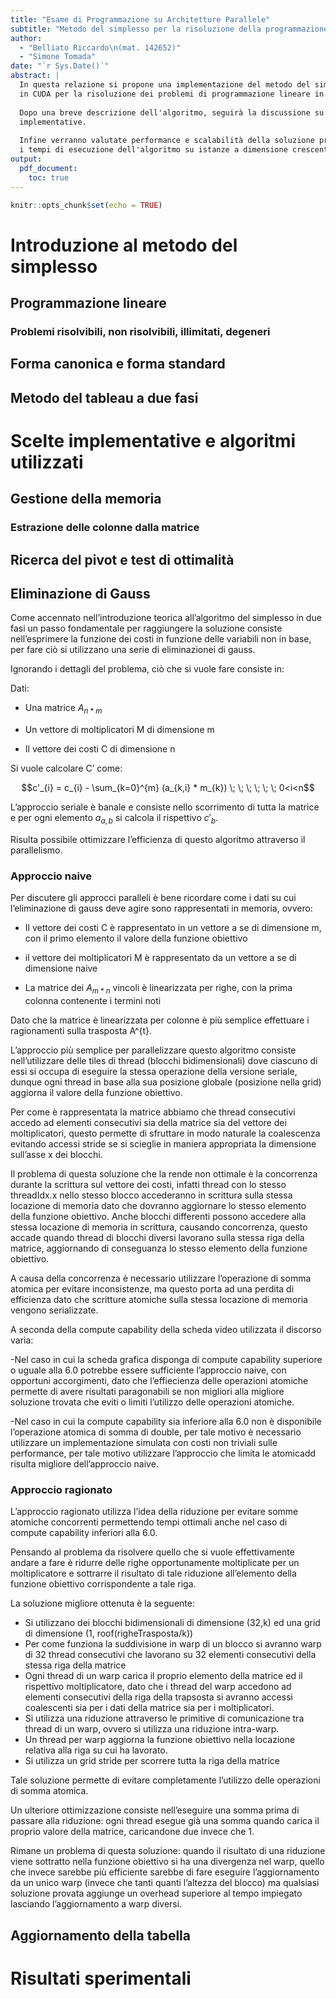 ```yaml
---
title: "Esame di Programmazione su Architetture Parallele"
subtitle: "Metodo del simplesso per la risoluzione della programmazione lineare"
author:
  - "Belliato Riccardo\n(mat. 142652)"
  - "Simone Tomada"
date: "`r Sys.Date()`"
abstract: |
  In questa relazione si propone una implementazione del metodo del simplesso a due fasi 
  in CUDA per la risoluzione dei problemi di programmazione lineare in forma canonica.
  
  Dopo una breve descrizione dell'algoritmo, seguirà la discussione su alcune scelte
  implementative.
  
  Infine verranno valutate performance e scalabilità della soluzione proposta confrontando
  i tempi di esecuzione dell'algoritmo su istanze a dimensione crescente generate casualmente.
output:
  pdf_document:
    toc: true
---
```


```r
knitr::opts_chunk$set(echo = TRUE)
```

# Introduzione al metodo del simplesso
## Programmazione lineare
### Problemi risolvibili, non risolvibili, illimitati, degeneri
## Forma canonica e forma standard
## Metodo del tableau a due fasi

# Scelte implementative e algoritmi utilizzati
## Gestione della memoria
### Estrazione delle colonne dalla matrice
## Ricerca del pivot e test di ottimalità
## Eliminazione di Gauss
Come accennato nell'introduzione teorica all'algoritmo del simplesso in due fasi un passo fondamentale 
per raggiungere la soluzione consiste nell'esprimere la funzione dei costi in funzione delle variabili non in base, per fare ciò si utilizzano una serie di eliminazionei di gauss.

Ignorando i dettagli del problema, ciò che si vuole fare consiste in:

Dati:

- Una matrice $A_{n*m}$

- Un vettore di moltiplicatori M di dimensione m

- Il vettore dei costi C di dimensione n

Si vuole calcolare C' come:

$$c'_{i} = c_{i} - \sum_{k=0}^{m} (a_{k,i} * m_{k})  \; \; \; \; \; \; 0<i<n$$

L'approccio seriale è banale e consiste nello scorrimento di tutta la matrice e per ogni elemento $a_{a,b}$ si calcola il rispettivo 
$c'_{b}$.

Risulta possibile ottimizzare l'efficienza di questo algoritmo attraverso il parallelismo.

### Approccio naive
Per discutere gli approcci paralleli è bene ricordare come i dati su cui l'eliminazione di gauss deve agire sono rappresentati in memoria, ovvero:

- Il vettore dei costi C è rappresentato in un vettore a se di dimensione m, con il primo elemento il valore della funzione obiettivo

- il vettore dei moltiplicatori M è rappresentato da un vettore a se di dimensione naive

- La matrice dei $A_{m*n}$ vincoli è linearizzata per righe, con la prima colonna contenente i termini noti

Dato che la matrice è linearizzata per colonne è più semplice effettuare i ragionamenti sulla trasposta A^{t}.

L'approccio più semplice per parallelizzare questo algoritmo consiste nell'utilizzare delle tiles di thread (blocchi bidimensionali) dove ciascuno di essi si occupa di
eseguire la stessa operazione della versione seriale, dunque ogni thread in base alla sua posizione globale (posizione nella grid) aggiorna il valore della funzione obiettivo.

Per come è rappresentata la matrice abbiamo che thread consecutivi accedo ad elementi consecutivi sia della matrice sia del vettore dei moltiplicatori, questo permette di sfruttare in modo naturale la coalescenza evitando accessi 
stride se si scieglie in maniera appropriata la dimensione sull'asse x dei blocchi.

Il problema di questa soluzione che la rende non ottimale è la concorrenza durante la scrittura sul vettore dei costi, infatti thread con lo stesso threadIdx.x nello stesso blocco
accederanno in scrittura sulla stessa locazione di memoria dato che dovranno aggiornare lo stesso elemento della funzione obiettivo. Anche blocchi differenti possono accedere alla stessa locazione di memoria in scrittura, causando concorrenza,
 questo accade quando thread di blocchi diversi lavorano sulla stessa riga della matrice, aggiornando di conseguanza lo stesso elemento della funzione obiettivo.

A causa della concorrenza è necessario utilizzare l'operazione di somma atomica per evitare inconsistenze, ma questo porta ad una perdita di efficienza dato che scritture atomiche sulla stessa locazione di memoria vengono serializzate.

A seconda della compute capability della scheda video utilizzata il discorso varia:

-Nel caso in cui la scheda grafica disponga di compute capability superiore o uguale alla 6.0 potrebbe essere sufficiente l'approccio naive, con opportuni accorgimenti,
dato che l'effiecienza delle operazioni atomiche permette di avere risultati paragonabili se non migliori alla migliore soluzione trovata che eviti o limiti l'utilizzo delle operazioni atomiche.

-Nel caso in cui la compute capability sia inferiore alla 6.0 non è disponibile l'operazione atomica di somma di double, per tale motivo è necessario utilizzare un implementazione simulata con costi
non triviali sulle performance, per tale motivo utilizzare l'approccio che limita le atomicadd risulta migliore dell'approccio naive.

### Approccio ragionato
L'approccio ragionato utilizza l'idea della riduzione per evitare somme atomiche concorrenti permettendo tempi ottimali anche nel caso di compute capability inferiori alla 6.0.

Pensando al problema da risolvere quello che si vuole effettivamente andare a fare è ridurre delle righe opportunamente moltiplicate per un moltiplicatore e sottrarre il risultato di tale riduzione all'elemento della funzione obiettivo corrispondente a tale riga.

La soluzione migliore ottenuta è la seguente:

- Si utilizzano dei blocchi bidimensionali di dimensione (32,k) ed una grid di dimensione (1, roof(righeTrasposta/k))
- Per come funziona la suddivisione in warp di un blocco si avranno warp di 32 thread consecutivi che lavorano su 32 elementi consecutivi della stessa riga della matrice
- Ogni thread di un warp carica il proprio elemento della matrice ed il rispettivo moltiplicatore, dato che i thread del warp accedono ad elementi consecutivi della riga della trapsosta si avranno accessi coalescenti sia
per i dati della matrice sia per i moltiplicatori.
- Si utilizza una riduzione attraverso le primitive di comunicazione tra thread di un warp, ovvero si utilizza una riduzione intra-warp.
- Un thread per warp aggiorna la funzione obiettivo nella locazione relativa alla riga su cui ha lavorato.
- Si utilizza un grid stride per scorrere tutta la riga della matrice

Tale soluzione permette di evitare completamente l'utilizzo delle operazioni di somma atomica.

Un ulteriore ottimizzazione consiste nell'eseguire una somma prima di passare alla riduzione: ogni thread esegue già una somma quando carica il proprio valore della matrice, caricandone due invece che 1.

Rimane un problema di questa soluzione: quando il risultato di una riduzione viene sottratto nella funzione obiettivo si ha una divergenza nel warp, quello che invece sarebbe più efficiente sarebbe
 di fare eseguire l'aggiornamento da un unico warp (invece che tanti quanti l'altezza del blocco) ma qualsiasi soluzione provata aggiunge un overhead superiore al tempo impiegato lasciando l'aggiornamento a warp diversi.



## Aggiornamento della tabella

# Risultati sperimentali

